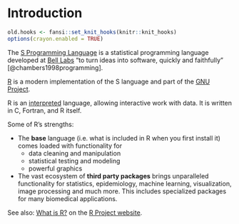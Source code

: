# Introduction

```r
old.hooks <- fansi::set_knit_hooks(knitr::knit_hooks)
options(crayon.enabled = TRUE)
```

The [S Programming Language](https://en.wikipedia.org/wiki/S_(programming_language)) is a statistical
programming language developed at [Bell Labs](https://en.wikipedia.org/wiki/Bell_Labs) 
"to turn ideas into software, quickly and faithfully" [@chambers1998programming].

[R](https://en.wikipedia.org/wiki/R_(programming_language)) is a modern implementation of the
S language and part of the [GNU Project](https://en.wikipedia.org/wiki/GNU_Project).

R is an [interpreted](https://en.wikipedia.org/wiki/Interpreter_(computing)) language, allowing
interactive work with data. It is written in C, Fortran, and R itself.

Some of R's strengths:

* The **base** language (i.e. what is included in R when you first install it) comes loaded with
functionality for 
  * data cleaning and manipulation
  * statistical testing and modeling
  * powerful graphics

* The vast ecosystem of **third party packages** brings unparalleled functionality for 
statistics, epidemiology, machine learning, visualization, image processing and much more. This 
includes specialized packages for many biomedical applications.

See also: [What is R?](https://www.r-project.org/about.html) on the 
[R Project website](https://www.r-project.org/).
